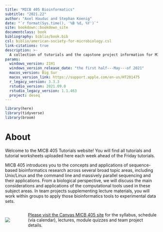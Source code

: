 ```yaml
---
title: "MICB 405 Bioinformatics"
subtitle: "2021.22"
author: "Axel Hauduc and Stephan Koenig"
date: "`r format(Sys.time(), '%B %d, %Y')`"
site: bookdown::bookdown_site
documentclass: book
bibliography: biblio/book.bib
csl: biblio/american-society-for-microbiology.csl
link-citations: true
description: >-
  A collection of tutorials and the capstone project information for MICB 405.
params:
  windows_version: 21H1
  windows_version_release_date: "the first half---May---of 2021"
  macos_version: Big Sur
  macos_version_link: https://support.apple.com/en-us/HT201475
  r_legacy_version: 3.3.3
  rstudio_version: 2021.09.0
  rstudio_legacy_version: 1.1.463
  project: deseq
---
```


```r
library(here)
library(tidyverse)
library(broom)
```

# About {.unnumbered}

Welcome to the MICB 405 Tutorials website! You will find all tutorials and tutorial worksheets uploaded here each week ahead of the Friday tutorials.

MICB 405 introduces you to the concepts and applications of sequence-based bioinformatics research across several broad topic areas, including Unix/Linux and the command line and massively parallel sequencing and their applications. From a biological perspective, we will discuss the main considerations and applications of the computational tools used in these subject areas. In team projects supplementing lecture materials, you will work within groups to apply those bioinformatics tools to experimental data sets.

:::: {style="display: flex; align-items: center;"}

::: {.column width="10%"}
[![](`r here("images", "canvas.svg")`)](https://canvas.ubc.ca/courses/79973)
:::

::: {.column width="5%"}
:::

::: {.column width="85%"}
[Please visit the Canvas MICB 405 site](https://canvas.ubc.ca/courses/79973) for the syllabus, schedule (via calendar), lectures, module quizzes and team project details.
:::

::::
